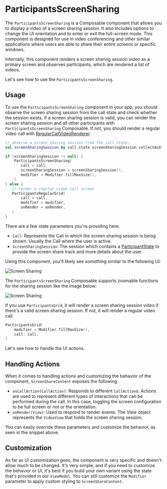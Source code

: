 

# ParticipantsScreenSharing

The `ParticipantsScreenSharing` is a Composable component that allows you to display a video of a screen sharing session. It also includes options to change the UI orientation and to enter or exit the full-screen mode. This component is designed for use in video conferencing and other similar applications where users are able to share their entire screens or specific windows.

Internally, this component renders a screen sharing session video as a primary screen and observes participants, which are rendered a list of videos.

Let's see how to use the `ParticipantsScreenSharing`.

## Usage

To use the `ParticipantsScreenSharing` component in your app, you should observe the screen sharing session from the call state and check whether the session exists. If a screen sharing session is valid, you can render the screen sharing session and all other participants with `ParticipantsScreenSharing` Composable. If not, you should render a regular video call with [RegularCallVideoRenderer](../05-participants/02-call-regular-video-renderer.mdx).

```kotlin
// observe a screen sharing session from the call state.
val screenSharingSession by call.state.screenSharingSession.collectAsState()

if (screenSharingSession != null) {
    ParticipantsScreenSharing(
       call = call,
       screenSharingSession = screenSharingSession!!,
       modifier = Modifier.fillMaxSize(),
    )
} else {
   // render a regular video call screen
   ParticipantsRegularGrid(
       call = call,
       modifier = modifier,
       onRender = onRender,
   )
}
```

There are a few state parameters you're providing here:

- `Call`: Represents the Call in which the screen sharing session is being shown. Usually the Call where the user is active.
- `ScreenSharingSession`: The session which contains a [ParticipantState](../05-participants/01-call-participant_state.mdx) to provide the screen share track and more details about the user.

Using this component, you'll likely see something similar to the following UI:

![Screen Sharing](../../assets/compose_screensharing_portrait.png)

The `ParticipantsScreenSharing` Composable supports zoomable functions for the sharing session like the image below:

![Screen Sharing](../../assets/compose_screensharing_zoom.png)

If you use `ParticipantsGrid`, it will render a screen sharing session video if there's a valid screen sharing session. If not, it will render a regular video call.

```kotlin
ParticipantsGrid(
    modifier = Modifier.fillMaxSize(),
    call: call,
)
```

Let's see how to handle the UI actions.

## Handling Actions

When it comes to handling actions and customizing the behavior of the component, `ScreenShareContent` exposes the following:

- `onCallAction(CallAction)`: Responds to different `CallAction`s. Actions are used to represent different types of interactions that can be performed during the call. In this case, toggling the screen configuration to be full screen or not or the orientation.
- `onRender(View)`: Used to respond to render events. The View object represents the `VideoView` that holds the screen sharing session.

You can easily override these parameters and customize the behavior, as seen in the snippet above.

## Customization

As far as UI customization goes, the component is very specific and doesn't allow much to be changed. It's very simple, and if you need to customize the behavior or UI, it's best if you build your own variant using the state that's provided in our `ViewModel`. You can still customize the `Modifier` parameter to apply custom styling to `ScreenShareContent`.

